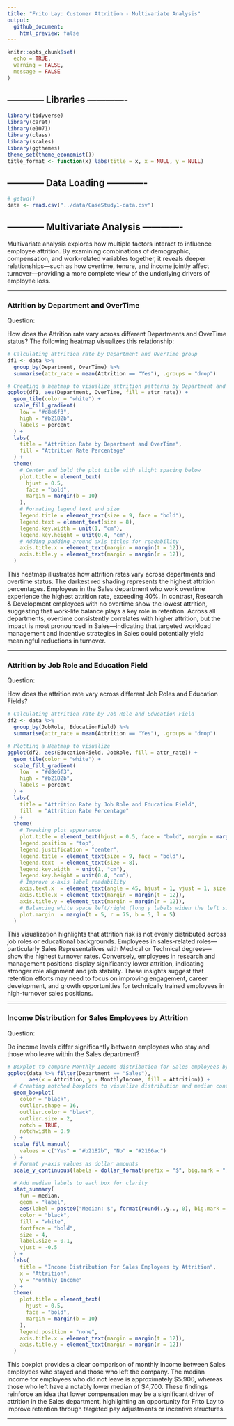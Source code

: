 ```yaml
---
title: "Frito Lay: Customer Attrition - Multivariate Analysis"
output: 
  github_document:
    html_preview: false
---
```


```r
knitr::opts_chunk$set(
  echo = TRUE,       
  warning = FALSE,   
  message = FALSE    
)
```

## ------------ Libraries -------------
```r
library(tidyverse)
library(caret)
library(e1071)
library(class)
library(scales)
library(ggthemes)
theme_set(theme_economist())
title_format <- function(x) labs(title = x, x = NULL, y = NULL)
```

## ------------ Data Loading -------------
```r
# getwd()
data <- read.csv("../data/CaseStudy1-data.csv")
```

## ------------ Multivariate Analysis -------------

Multivariate analysis explores how multiple factors interact to influence employee attrition. By examining combinations of demographic, compensation, and work-related variables together, it reveals deeper relationships—such as how overtime, tenure, and income jointly affect turnover—providing a more complete view of the underlying drivers of employee loss.


--------------------------------------------------------------------------------------------------------------------------------------------------


### Attrition by Department and OverTime

Question:

How does the Attrition rate vary across different Departments and OverTime status? The following heatmap visualizes this relationship:

```r
# Calculating attrition rate by Department and OverTime group
df1 <- data %>%
  group_by(Department, OverTime) %>%
  summarise(attr_rate = mean(Attrition == "Yes"), .groups = "drop")

# Creating a heatmap to visualize attrition patterns by Department and OverTime
ggplot(df1, aes(Department, OverTime, fill = attr_rate)) +
  geom_tile(color = "white") +  
  scale_fill_gradient(
    low = "#d8e6f3", 
    high = "#b2182b", 
    labels = percent  
  ) +
  labs(
    title = "Attrition Rate by Department and OverTime",
    fill = "Attrition Rate Percentage"
  ) +
  theme(
    # Center and bold the plot title with slight spacing below
    plot.title = element_text(
      hjust = 0.5,
      face = "bold", 
      margin = margin(b = 10)
    ),
    # Formating legend text and size
    legend.title = element_text(size = 9, face = "bold"),
    legend.text = element_text(size = 8),
    legend.key.width = unit(1, "cm"),
    legend.key.height = unit(0.4, "cm"),
    # Adding padding around axis titles for readability
    axis.title.x = element_text(margin = margin(t = 12)),
    axis.title.y = element_text(margin = margin(r = 12)),
  )

```

This heatmap illustrates how attrition rates vary across departments and overtime status. The darkest red shading represents the highest attrition percentages. Employees in the Sales department who work overtime experience the highest attrition rate, exceeding 40%. In contrast, Research & Development employees with no overtime show the lowest attrition, suggesting that work-life balance plays a key role in retention. Across all departments, overtime consistently correlates with higher attrition, but the impact is most pronounced in Sales—indicating that targeted workload management and incentive strategies in Sales could potentially yield meaningful reductions in turnover.


--------------------------------------------------------------------------------------------------------------------------------------------------


### Attrition by Job Role and Education Field

Question:

How does the attrition rate vary across different Job Roles and Education Fields?

```r
# Calculating attrition rate by Job Role and Education Field
df2 <- data %>%
  group_by(JobRole, EducationField) %>%
  summarise(attr_rate = mean(Attrition == "Yes"), .groups = "drop")

# Plotting a Heatmap to visualize 
ggplot(df2, aes(EducationField, JobRole, fill = attr_rate)) +
  geom_tile(color = "white") +   
  scale_fill_gradient(
    low  = "#d8e6f3",            
    high = "#b2182b",            
    labels = percent             
  ) +
  labs(
    title = "Attrition Rate by Job Role and Education Field",
    fill  = "Attrition Rate Percentage"
  ) +
  theme(
    # Tweaking plot appearance
    plot.title = element_text(hjust = 0.5, face = "bold", margin = margin(b = 10)),
    legend.position = "top",
    legend.justification = "center",
    legend.title = element_text(size = 9, face = "bold"),
    legend.text  = element_text(size = 8),
    legend.key.width  = unit(1, "cm"),
    legend.key.height = unit(0.4, "cm"),
    # Improve x-axis label readability
    axis.text.x  = element_text(angle = 45, hjust = 1, vjust = 1, size = 9),
    axis.title.x = element_text(margin = margin(t = 12)),
    axis.title.y = element_text(margin = margin(r = 12)),
    # Balancing white space left/right (long y labels widen the left side)
    plot.margin  = margin(t = 5, r = 75, b = 5, l = 5)
  )

```

This visualization highlights that attrition risk is not evenly distributed across job roles or educational backgrounds. Employees in sales-related roles—particularly Sales Representatives with Medical or Technical degrees—show the highest turnover rates. Conversely, employees in research and management positions display significantly lower attrition, indicating stronger role alignment and job stability. These insights suggest that retention efforts may need to focus on improving engagement, career development, and growth opportunities for technically trained employees in high-turnover sales positions.


--------------------------------------------------------------------------------------------------------------------------------------------------


### Income Distribution for Sales Employees by Attrition

Question:

Do income levels differ significantly between employees who stay and those who leave within the Sales department?

```r
# Boxplot to compare Monthly Income distribution for Sales employees by Attrition status
ggplot(data %>% filter(Department == "Sales"),
       aes(x = Attrition, y = MonthlyIncome, fill = Attrition)) +
  # Creating notched boxplots to visualize distribution and median confidence intervals
  geom_boxplot(
    color = "black",
    outlier.shape = 16,
    outlier.color = "black",
    outlier.size = 2,
    notch = TRUE,
    notchwidth = 0.9
  ) +
  scale_fill_manual(
    values = c("Yes" = "#b2182b", "No" = "#2166ac")
  ) +
  # Format y-axis values as dollar amounts
  scale_y_continuous(labels = dollar_format(prefix = "$", big.mark = ",")) +

  # Add median labels to each box for clarity
  stat_summary(
    fun = median,
    geom = "label",
    aes(label = paste0("Median: $", format(round(..y.., 0), big.mark = ","))),
    color = "black",
    fill = "white",
    fontface = "bold",
    size = 4,
    label.size = 0.1,
    vjust = -0.5
  ) +
  labs(
    title = "Income Distribution for Sales Employees by Attrition",
    x = "Attrition",
    y = "Monthly Income"
  ) +
  theme(
    plot.title = element_text(
      hjust = 0.5,
      face = "bold",
      margin = margin(b = 10)
    ),
    legend.position = "none",
    axis.title.x = element_text(margin = margin(t = 12)),
    axis.title.y = element_text(margin = margin(r = 12))
  )

```

This boxplot provides a clear comparison of monthly income between Sales employees who stayed and those who left the company. The median income for employees who did not leave is approximately $5,900, whereas those who left have a notably lower median of $4,700. These findings reinforce an idea that lower compensation may be a significant driver of attrition in the Sales department, highlighting an opportunity for Frito Lay to improve retention through targeted pay adjustments or incentive structures.


--------------------------------------------------------------------------------------------------------------------------------------------------


